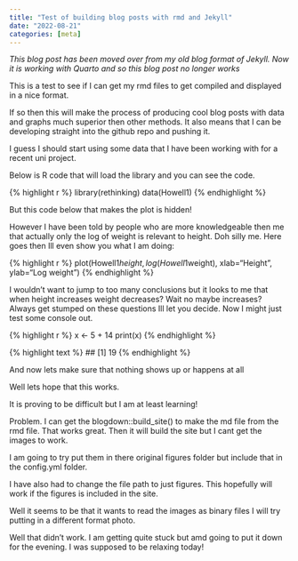 ```yaml
---
title: "Test of building blog posts with rmd and Jekyll"
date: "2022-08-21"
categories: [meta]
---
```


*This blog post has been moved over from my old blog format of Jekyll. Now it is working with Quarto and so this blog post no longer works*

This is a test to see if I can get my rmd files to get compiled and displayed in a nice format.

If so then this will make the process of producing cool blog posts with data and graphs much superior then other methods. It also means that I can be developing straight into the github repo and pushing it.

I guess I should start using some data that I have been working with for a recent uni project.

Below is R code that will load the library and you can see the code.

{% highlight r %}
library(rethinking)
data(Howell1)
{% endhighlight %}

But this code below that makes the plot is hidden!

<!-- ![plot of chunk Howell1BasicPlot](/figures/Howell1BasicPlot-1.png) -->

However I have been told by people who are more knowledgeable then me that actually only the log of weight is relevant to height. Doh silly me. Here goes then Ill even show you what I am doing:

{% highlight r %}
plot(Howell1$height, log(Howell1$weight), xlab="Height", ylab="Log weight")
{% endhighlight %}

<!-- ![plot of chunk Howell1LogPlot](/figures/Howell1LogPlot-1.png) -->

I wouldn't want to jump to too many conclusions but it looks to me that when height increases weight decreases? Wait no maybe increases? Always get stumped on these questions Ill let you decide. Now I might just test some console out.

{% highlight r %}
x <- 5 + 14
print(x)
{% endhighlight %}



{% highlight text %}
## [1] 19
{% endhighlight %}

And now lets make sure that nothing shows up or happens at all



Well lets hope that this works.

It is proving to be difficult but I am at least learning!

Problem.
I can get the blogdown::build_site() to make the md file from the rmd file. That works great. Then it will build the site but I cant get the images to work.

I am going to try put them in there original figures folder but include that in the config.yml folder.

I have also had to change the file path to just figures. This hopefully will work if the figures is included in the site.

Well it seems to be that it wants to read the images as binary files I will try putting in a different format photo.

Well that didn't work. I am getting quite stuck but amd going to put it down for the evening. I was supposed to be relaxing today!
